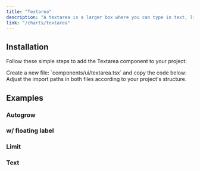 ```yaml
---
title: "Textarea"
description: "A textarea is a larger box where you can type in text, like your name, email, or a longer message."
link: "/charts/textarea"
---
```


<ComponentPreview name="textarea-demo" />

## Installation

Follow these simple steps to add the Textarea component to your project:

<Steps>

<Step>
    Create a new file: `components/ui/textarea.tsx` and copy the code below:
</Step>

<CollapsibleSource name="textarea" />

<Step>
    Adjust the import paths in both files according to your project's structure.
</Step>

</Steps>

## Examples

### Autogrow

<ComponentPreview name="textarea-autogrow" />

### w/ floating label

<ComponentPreview name="textarea-label" />

### Limit

<ComponentPreview name="textarea-limit" />

### Text

<ComponentPreview name="textarea-text" />
